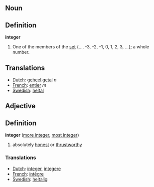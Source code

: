 ==Noun==
==Definition==

'''integer'''

# One of the members of the [[set]] {..., -3, -2, -1, 0, 1, 2, 3, ...}; a whole number.

==Translations==
*[[Dutch]]: [[geheel getal]] ''n''
*[[French]]: [[entier]] ''m''
*[[Swedish]]: [[heltal]]

==Adjective==
==Definition==
'''integer''' ([[more integer]], [[most integer]])

# absolutely [[honest]] or [[thrustworthy]]

===Translations===
*[[Dutch]]: [[integer]], [[integere]]
*[[French]]: [[intègre]]
*[[Swedish]]: [[heltalig]]